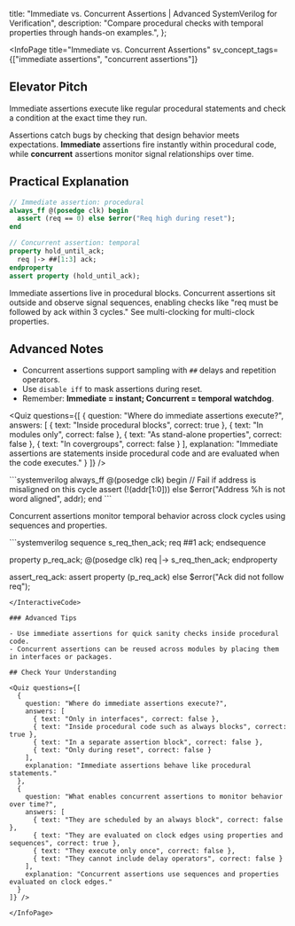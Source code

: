

  title: "Immediate vs. Concurrent Assertions | Advanced SystemVerilog for Verification",
  description: "Compare procedural checks with temporal properties through hands-on examples.",
};

<InfoPage
  title="Immediate vs. Concurrent Assertions"
  sv_concept_tags={["immediate assertions", "concurrent assertions"]}
>

  ## Elevator Pitch

  Immediate assertions execute like regular procedural statements and check a condition at the exact time they run.

  Assertions catch bugs by checking that design behavior meets expectations. **Immediate** assertions fire instantly within procedural code, while **concurrent** assertions monitor signal relationships over time.

  ## Practical Explanation

  ```systemverilog
  // Immediate assertion: procedural
  always_ff @(posedge clk) begin
    assert (req == 0) else $error("Req high during reset");
  end

  // Concurrent assertion: temporal
  property hold_until_ack;
    req |-> ##[1:3] ack;
  endproperty
  assert property (hold_until_ack);
  ```

  Immediate assertions live in <Link href="/curriculum/T1_Foundational/F3_Procedural_Constructs/flow-control">procedural blocks</Link>. Concurrent assertions sit outside and observe signal sequences, enabling checks like "req must be followed by ack within 3 cycles." See <Link href="/curriculum/T2_Intermediate/I-SV-4_Assertions_SVA/multi-clocking">multi-clocking</Link> for multi-clock properties.

  ## Advanced Notes

  * Concurrent assertions support sampling with `##` delays and repetition operators.
  * Use `disable iff` to mask assertions during reset.
  * Remember: **Immediate = instant; Concurrent = temporal watchdog**.

  <Quiz questions={[
    {
      question: "Where do immediate assertions execute?",
      answers: [
        { text: "Inside procedural blocks", correct: true },
        { text: "In modules only", correct: false },
        { text: "As stand-alone properties", correct: false },
        { text: "In covergroups", correct: false }
      ],
      explanation: "Immediate assertions are statements inside procedural code and are evaluated when the code executes."
    }
  ]} />

  <InteractiveCode>
  ```systemverilog
  always_ff @(posedge clk) begin
    // Fail if address is misaligned on this cycle
    assert (!(addr[1:0])) else
      $error("Address %h is not word aligned", addr);
  end
  ```
  </InteractiveCode>

  Concurrent assertions monitor temporal behavior across clock cycles using sequences and properties.

  <InteractiveCode>
  ```systemverilog
  sequence s_req_then_ack;
    req ##1 ack;
  endsequence

  property p_req_ack;
    @(posedge clk) req |-> s_req_then_ack;
  endproperty

  assert_req_ack: assert property (p_req_ack)
    else $error("Ack did not follow req");
  ```
  </InteractiveCode>

  ### Advanced Tips

  - Use immediate assertions for quick sanity checks inside procedural code.
  - Concurrent assertions can be reused across modules by placing them in interfaces or packages.

  ## Check Your Understanding

  <Quiz questions={[
    {
      question: "Where do immediate assertions execute?",
      answers: [
        { text: "Only in interfaces", correct: false },
        { text: "Inside procedural code such as always blocks", correct: true },
        { text: "In a separate assertion block", correct: false },
        { text: "Only during reset", correct: false }
      ],
      explanation: "Immediate assertions behave like procedural statements."
    },
    {
      question: "What enables concurrent assertions to monitor behavior over time?",
      answers: [
        { text: "They are scheduled by an always block", correct: false },
        { text: "They are evaluated on clock edges using properties and sequences", correct: true },
        { text: "They execute only once", correct: false },
        { text: "They cannot include delay operators", correct: false }
      ],
      explanation: "Concurrent assertions use sequences and properties evaluated on clock edges."
    }
  ]} />

</InfoPage>
